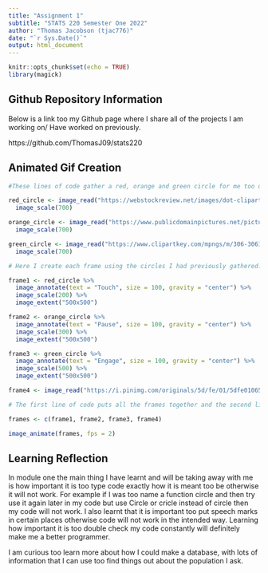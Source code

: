 ---
title: "Assignment 1"
subtitle: "STATS 220 Semester One 2022"
author: "Thomas Jacobson (tjac776)"
date: "`r Sys.Date()`"
output: html_document
---

```{r setup, include=FALSE, message=FALSE}
knitr::opts_chunk$set(echo = TRUE)
library(magick)

```

## Github Repository Information
Below is a link too my Github page where I share all of the projects I am working on/ Have worked on previously.

https://github.com/ThomasJ09/stats220

## Animated Gif Creation
```{r circle set up}
#These lines of code gather a red, orange and green circle for me too use later on in my code.

red_circle <- image_read("https://webstockreview.net/images/dot-clipart-2d-shape-5.png") %>%
  image_scale(700)

orange_circle <- image_read("https://www.publicdomainpictures.net/pictures/310000/nahled/orange-circle.png") %>%
  image_scale(700)

green_circle <- image_read("https://www.clipartkey.com/mpngs/m/306-3061708_green-circle-shape-clipart.png") %>%
  image_scale(700)
```

```{r frames}
# Here I create each frame using the circles I had previously gathered.

frame1 <- red_circle %>%
  image_annotate(text = "Touch", size = 100, gravity = "center") %>%
  image_scale(200) %>%
  image_extent("500x500")

frame2 <- orange_circle %>%
  image_annotate(text = "Pause", size = 100, gravity = "center") %>%
  image_scale(300) %>%
  image_extent("500x500")

frame3 <- green_circle %>%
  image_annotate(text = "Engage", size = 100, gravity = "center") %>%
  image_scale(500) %>%
  image_extent("500x500")

frame4 <- image_read("https://i.pinimg.com/originals/5d/fe/01/5dfe01065696d4939efcd5983fba95cf.jpg") %>% image_scale(500)
```

```{r animation}
# The first line of code puts all the frames together and the second line animates them.

frames <- c(frame1, frame2, frame3, frame4)

image_animate(frames, fps = 2)
```

## Learning Reflection

In module one the main thing I have learnt and will be taking away with me is how important it is too type code exactly how it is meant too be otherwise it will not work. For example if I was too name a function circle and then try use it again later in my code but use Circle or cricle instead of circle then my code will not work. I also learnt that it is important too put speech marks in certain places otherwise code will not work in the intended way. Learning how important it is too double check my code constantly will definitely make me a better programmer.


I am curious too learn more about how I could make a database, with lots of information that I can use too find things out about the population I ask.
